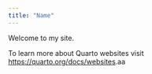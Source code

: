 ```yaml
---
title: "Name"
---
```


Welcome to my site.

To learn more about Quarto websites visit <https://quarto.org/docs/websites>.aa
